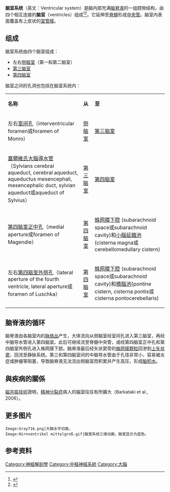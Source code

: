{{Infobox brain
| Name            = 脑室
| Latin           = Ventriculi cerebri
| Image           = Gray734.png
| Caption         = 各个脑室在脑部的位置
| Image2          = Gray735.png
| Caption2        = 脑室腔[[解剖铸型|解剖铸型]]上面观
| IsPartOf        =
| Components      =
| Artery          =
| Vein            =
<!--
| BrainInfoType   = ancil
| BrainInfoNumber = 192
| MeshName        = Cerebral+Ventricles
| MeshNumber      = A08.186.211.276
-->
}}
'''脑室系统'''（英文：Ventricular system）是脑内部充满[[脑脊液|脑脊液]]的一组腔隙结构，由四个相互连接的'''脑室'''（ventricles）组成<ref>{{Cite journal|title=The Ventricular System|url=https://www.ncbi.nlm.nih.gov/books/NBK11083/|last=Purves|first=Dale|last2=Augustine|first2=George J.|date=2001|journal=Neuroscience. 2nd edition|language=en|last3=Fitzpatrick|first3=David|last4=Katz|first4=Lawrence C.|last5=LaMantia|first5=Anthony-Samuel|last6=McNamara|first6=James O.|last7=Williams|first7=S. Mark|access-date=2021-04-03|archive-date=2022-03-17|archive-url=https://web.archive.org/web/20220317173443/https://www.ncbi.nlm.nih.gov/books/NBK11083/|dead-url=no}}</ref><ref>{{Cite web|title=脑室系统的构成（Stracture of Ventricular System）|url=https://yixueshu.gitee.io/duus/text00258.html|accessdate=2021-04-03|work=yixueshu.gitee.io|archive-date=2020-12-24|archive-url=https://web.archive.org/web/20201224073434/https://yixueshu.gitee.io/duus/text00258.html|dead-url=no}}</ref>。它延伸至[[脊髓|脊髓]]形成[[中央管|中央管]]。脑室内表面覆盖有上皮状的[[室管膜|室管膜]]。

==组成==
脑室系统由四个脑室组成：
*左右[[侧脑室|侧脑室]]（第一和第二脑室）
*[[第三脑室|第三脑室]]
*[[第四脑室|第四脑室]]
脑室之间的孔洞也包括在脑室系统内：
{| class="wikitable"
| '''名称''' || '''从''' || '''至'''
 |- 
 | 左右[[室间孔|室间孔]]（interventricular foramen或foramen of Monro） || [[侧脑室|侧脑室]] || [[第三脑室|第三脑室]] 
 |- 
 | [[中脑导水管|塞爾維氏大腦導水管]]（Sylvians cerebral aqueduct, cerebral aqueduct, aqueductus mesencephali, mesencephalic duct, sylvian aqueduct或aqueduct of Sylvius） || [[第三脑室|第三脑室]]|| [[第四脑室|第四脑室]]
 |- 
 | [[第四脑室正中孔|第四脑室正中孔]]（medial aperture或foramen of Magendie） || [[第四脑室|第四脑室]]|| [[蛛网膜下腔|蛛网膜下腔]] (subarachnoid space或subarachnoid cavity)和[[小腦延髓池|小腦延髓池]](cisterna magna或cerebellomedullary cistern) 
 |- 
 | 左右[[第四脑室外侧孔|第四脑室外侧孔]]（lateral aperture of the fourth ventricle, lateral aperture或foramen of Luschka） ||[[第四脑室|第四脑室]]|| [[蛛网膜下腔|蛛网膜下腔]] (subarachnoid space或subarachnoid cavity)和[[橋腦池|橋腦池]](pontine cistern, cisterna pontis或cisterna pontocerebellaris)
|}

==脑脊液的循环==
脑脊液由各脑室内的[[脉络丛|脉络丛]]产生，大体流向从侧脑室经室间孔进入第三脑室，再经中脑导水管进入第四脑室。此后可继续流至脊髓中央管，或经第四脑室正中孔和第四脑室外侧孔进入蛛网膜下腔。脑脊液最后经矢状窦旁的[[蛛网膜颗粒|蛛网膜颗粒]]回渗到[[上矢状窦|上矢状窦]]，回流至静脉系统。第三和第四脑室间的中脑导水管由于孔径非常小，容易被炎症或肿瘤等阻塞，导致脑脊液无法流出侧脑室而积累并产生高压，形成[[脑积水|脑积水]]。

== 與疾病的關係 ==
[[核磁共振成像|磁共振技術]]證明，[[精神分裂症|精神分裂症]]病人的腦室往往有所擴大（Barkataki et al., 2006）。

==更多图片==
<gallery>
 Image:Gray716.png|大脑水平切面。
 Image:Hirnventrikel mittelgroß.gif|脑室系统三维动画，脑室显示为蓝色。
</gallery>

== 参考资料 ==
[[Category:神經解剖學|Category:神經解剖學]]
[[Category:中樞神經系統|Category:中樞神經系統]]
[[Category:大腦|Category:大腦]]